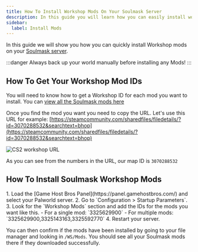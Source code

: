 ```yaml
---
title: How To Install Workshop Mods On Your Soulmask Server
description: In this guide you will learn how you can easily install workshop mods on your Soulmask server.
sidebar:
  label: Install Mods
---
```


In this guide we will show you how you can quickly install Workshop mods on your [Soulmask server](https://www.gamehostbros.com/soulmask-server-hosting/).

:::danger
Always back up your world manually before installing any Mods!
:::

## How To Get Your Workshop Mod IDs

You will need to know how to get a Workshop ID for each mod you want to install. You can [view all the Soulmask mods here](https://steamcommunity.com/app/2646460/workshop/)

Once you find the mod you want you need to copy the URL. Let's use this URL for example: [https://steamcommunity.com/sharedfiles/filedetails/?id=3070288532&searchtext=bhop](https://steamcommunity.com/sharedfiles/filedetails/?id=3070288532&searchtext=bhop)

![CS2 workshop URL](../../../../assets/guide-images/cs2-workshop-screenshot.jpg)

As you can see from the numbers in the URL, our map ID is `3070288532`

## How To Install Soulmask Workshop Mods
<Steps>
1. Load the [Game Host Bros Panel](https://panel.gamehostbros.com/) and select your Palworld server.
2. Go to `Configuration > Startup Parameters`.
3. Look for the `Workshop Mods` section and add the IDs for the mods you want like this.
   - For a single mod: `3325629900`
   - For multiple mods: `3325629900,3325143163,3325592770`
4. Restart your server.
</Steps>

You can then confirm if the mods have been installed by going to your file manager and looking in `/WS/Mods`. You should see all your Soulmask mods there if they downloaded successfully.


